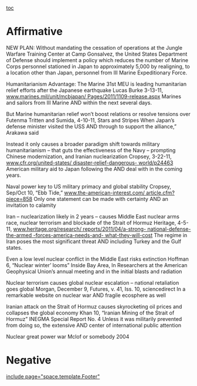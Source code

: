 [[toc]]
=Affirmative= 
NEW PLAN:
Without mandating the cessation of operations at the Jungle Warfare
Training Center at Camp Gonsalvez, the United States Department of
Defense should implement a policy which reduces the number of Marine
Corps personnel stationed in Japan to approximately 5,000 by
realigning, to a location other than Japan, personnel from III Marine
Expeditionary Force.

Humanitarianism Advantage:
The Marine 31st MEU is leading humanitarian relief efforts after the
Japanese earthquake
Lucas Burke 3-13-11, [[@http://www.marines.mil/unit/mcbjapan/Pages/2011/1109-release.aspx|www.marines.mil/unit/mcbjapan/ Pages/2011/1109-release.aspx]]
Marines and sailors from III Marine AND within the next several days.

But Marine humanitarian relief won’t boost relations or resolve
tensions over Futenma
Tritten and Sumida, 4-10-11, Stars and Stripes
When Japan’s defense minister visited the USS AND through to support
the alliance,” Arakawa said

Instead it only causes a broader paradigm shift towards military
humanitarianism – that guts the effectiveness of the Navy – prompting
Chinese modernization, and Iranian nuclearization
Cropsey, 3-22-11,
[[@http://www.cfr.org/united-states/disaster-relief-dangerous-world/p24463|www.cfr.org/united-states/ disaster-relief-dangerous- world/p24463]]
American military aid to Japan following the AND deal with in the coming years.

Naval power key to US military primacy and global stability
Cropsey, Sep/Oct 10, “Ebb Tide,”
[[@http://www.the-american-interest.com/article.cfm?piece=858|www.the-american-interest.com/ article.cfm?piece=858]]
Only one statement can be made with certainty AND an invitation to calamity

Iran – nuclearization likely in 2 years – causes Middle East nuclear
arms race, nuclear terrorism and blockade of the Strait of Hormuz
Heritage, 4-5-11,
[[@http://www.heritage.org/research/reports/2011/04/a-strong-national-defense-the-armed-forces-america-needs-and-what-they-will-cost|www.heritage.org/research/ reports/2011/04/a-strong- national-defense-the-armed
-forces-america-needs-and- what-they-will-cost]]
The regime in Iran poses the most significant threat AND including
Turkey and the Gulf states.

Even a low level nuclear conflict in the Middle East risks extinction
Hoffman 6, “Nuclear winter’ looms” Inside Bay Area, ln
Researchers at the American Geophysical Union’s annual meeting and in
the initial blasts and radiation

Nuclear terrorism causes global nuclear escalation – national
retaliation goes global
Morgan, December 9, Futures, v. 41, Iss. 10, sciencedirect
In a remarkable website on nuclear war AND fragile ecosphere as well

Iranian attack on the Strait of Hormuz causes skyrocketing oil prices
and collapses the global economy
Khan 10, “Iranian Mining of the Strait of Hormuz” INEGMA Special Report No. 4
Unless it was militarily prevented from doing so, the extensive AND
center of international public attention

Nuclear great power war
Mclof or somebody 2004
=Negative= 

[[include page="space.template.Footer"]]